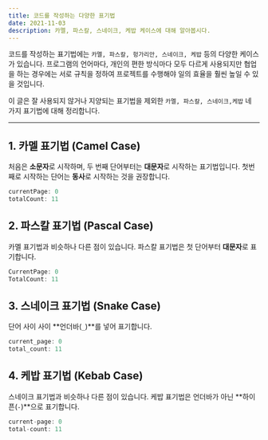 ```yaml
---
title: 코드를 작성하는 다양한 표기법
date: 2021-11-03
description: 카멜, 파스칼, 스네이크, 케밥 케이스에 대해 알아봅시다.
---
```


코드를 작성하는 표기법에는 `카멜, 파스칼, 헝가리안, 스네이크, 케밥` 등의 다양한 케이스가 있습니다. 프로그램의 언어마다, 개인의 편한 방식마다 모두 다르게 사용되지만 협업을 하는 경우에는 서로 규칙을 정하여 프로젝트를 수행해야 일의 효율을 훨씬 높일 수 있을 것입니다.

이 글은 잘 사용되지 않거나 지양되는 표기법을 제외한
`카멜, 파스칼, 스네이크,케밥` 네 가지 표기법에 대해 정리합니다.

---

## 1. 카멜 표기법 (Camel Case)

처음은 **소문자**로 시작하며, 두 번째 단어부터는 **대문자**로 시작하는 표기법입니다.
첫번째로 시작하는 단어는 **동사**로 시작하는 것을 권장합니다.

```java
currentPage: 0
totalCount: 11
```

## 2. 파스칼 표기법 (Pascal Case)

카멜 표기법과 비슷하나 다른 점이 있습니다.
파스칼 표기법은 첫 단어부터 **대문자**로 표기합니다.

```java
CurrentPage: 0
TotalCount: 11
```

## 3. 스네이크 표기법 (Snake Case)

단어 사이 사이 **언더바(`_`)**를 넣어 표기합니다.

```java
current_page: 0
total_count: 11
```

## 4. 케밥 표기법 (Kebab Case)

스네이크 표기법과 비슷하나 다른 점이 있습니다.
케밥 표기법은 언더바가 아닌 **하이픈(`-`)**으로 표기합니다.

```java
current-page: 0
total-count: 11
```
